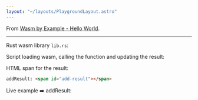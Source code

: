 ```yaml
---
layout: "~/layouts/PlaygroundLayout.astro"
---
```



From [Wasm by Example - Hello World](https://wasmbyexample.dev/examples/hello-world/hello-world.rust.en-us.html).

---

Rust wasm library `lib.rs`:

<Source
  path="../../../../rust/wasm-concepts-hello-world/src/lib.rs"
  lang="rs"
/>

Script loading wasm, calling the function and updating the result:

<Source path="./hello-world/_app/app.ts" lang="ts" />
<app />

HTML span for the result:

```html
addResult: <span id="add-result"></span>
```

Live example ➡️ addResult: <span id="add-result"></span>
